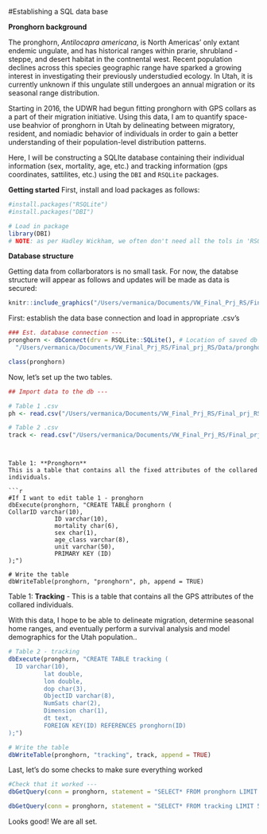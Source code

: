 #Establishing a SQL data base 

 **Pronghorn background**

The pronghorn, *Antilocapra americana*, is North Americas' only extant endemic ungulate, and has historical ranges within prarie, shrubland -steppe, and desert habitat in the contnental west. Recent population declines across this species geographic range have sparked a growing interest in investigating their previously understudied ecology. In Utah, it is currently unknown if this ungulate still undergoes an annual migration or its seasonal range distribution. 

Starting in 2016, the UDWR had begun fitting pronghorn with GPS collars as a part of their migration initiative. Using this data, I am to quantify space-use beahvior of pronghorn in Utah by delineating between migratory, resident, and nomiadic behavior of individuals in order to gain a better understanding of their population-level distribution patterns.

Here, I will be constructing a SQLIte database containing their individual information (sex, mortality, age, etc.) and tracking information (gps coordinates, sattilites, etc.) using the `DBI` and `RSQLite` packages.


 **Getting started**
First, install and load packages as follows:

```r
#install.packages("RSQLite")
#install.packages("DBI")

# Load in package
library(DBI)
# NOTE: as per Hadley Wickham, we often don't need all the tols in 'RSQLite', so we will laod in 'DBI' and call 'RSQLite' as needed.
```

 **Database structure**

Getting data from collarborators is no small task. For now, the databse structure will appear as follows and updates will be made as data is secured:

```r
knitr::include_graphics("/Users/vermanica/Documents/VW_Final_Prj_RS/Final_prj_RS/Analysis/Pronghorn/ph_final_prj/Database_arrangement.png")
```

First: establish the data base connection and load in appropriate .csv's

```r
### Est. database connection ---
pronghorn <- dbConnect(drv = RSQLite::SQLite(), # Location of saved db
  "/Users/vermanica/Documents/VW_Final_Prj_RS/Final_prj_RS/Data/pronghorn.db")

class(pronghorn)
```

Now, let's set up the two tables.
```r
## Import data to the db ---

# Table 1 .csv
ph <- read.csv("/Users/vermanica/Documents/VW_Final_Prj_RS/Final_prj_RS/Data/PH_data/processed_data/ph.csv")

# Table 2 .csv
track <- read.csv("/Users/vermanica/Documents/VW_Final_Prj_RS/Final_prj_RS/Data/PH_data/processed_data/tracking.csv")
```
```


Table 1: **Pronghorn**
This is a table that contains all the fixed attributes of the collared individuals.

```r
#If I want to edit table 1 - pronghorn         
dbExecute(pronghorn, "CREATE TABLE pronghorn (
CollarID varchar(10),
             ID varchar(10),
             mortality char(6),
             sex char(1),
             age_class varchar(8),
             unit varchar(50),
             PRIMARY KEY (ID)
);")

# Write the table
dbWriteTable(pronghorn, "pronghorn", ph, append = TRUE)
```

Table 1: **Tracking**
- This is a table that contains all the GPS attributes of the collared individuals.

With this data, I hope to be able to delineate migration, determine seasonal home ranges, and eventually perform a survival analysis and model demographics for the Utah population..

```r
# Table 2 - tracking
dbExecute(pronghorn, "CREATE TABLE tracking (
  ID varchar(10),
          lat double,
          lon double,
          dop char(3),
          ObjectID varchar(8),
          NumSats char(2),
          Dimension char(1),
          dt text,
          FOREIGN KEY(ID) REFERENCES pronghorn(ID)
);")

# Write the table
dbWriteTable(pronghorn, "tracking", track, append = TRUE)
```

Last, let's do some checks to make sure everything worked

```r
#Check that it worked ---
dbGetQuery(conn = pronghorn, statement = "SELECT* FROM pronghorn LIMIT 10;")
```

```r
dbGetQuery(conn = pronghorn, statement = "SELECT* FROM tracking LIMIT 5;")
```

Looks good! We are all set.